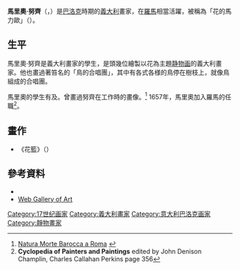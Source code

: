
{{Infobox artist
| honorific_prefix = 
| name = 馬里奧·努齊
| honorific_suffix = 
| image = Nuzzi-autorretrato con flores.jpg
| image_size = 300px
| alt = 
| caption = 有花的自畫像，1640年
| native_name = 
| native_name_lang = 義大利語
| birth_name =
| birth_date = 1603年
| birth_place = [[教皇國|教皇國]][[羅馬|羅馬]]
| death_date = {{death year and age|1673|1603}}
| death_place = [[教皇國|教皇國]][[羅馬|羅馬]]
| resting_place = 
| resting_place_coordinates = 
| nationality = 
| education = 
| alma_mater = 
| known_for = [[繪畫|繪畫]]（[[靜物畫|靜物畫]]、{{Link-en|動物畫|Animal painter}}）
| notable_works = 
| style = [[巴洛克藝術|巴洛克藝術]]
| movement = 
| spouse = 
| awards = <!-- {{awd|award|year|title|role|name}} -->
| elected = 
| patrons = 
| memorials = 
| website = <!-- {{URL|Example.com}} -->
| module =
}}
'''馬里奧·努齊'''（'''{{lang-it|Mario Nuzzi}}'''，{{bd|1603年||1673年}}）是[[巴洛克|巴洛克]]時期的[[義大利|義大利]]畫家，在[[羅馬|羅馬]]相當活躍，被稱為「花的馬力歐」（{{lang|it|Mario de' Fiori}}）{{r|cna-201508265002-1}}。

==生平==
馬里奧·努齊是義大利畫家{{link-it|托馬索·薩利尼|Tommaso Salini}}的學生，是頭幾位繪製以花為主題[[静物画|静物画]]的義大利畫家{{r|cna-201508265002-1}}。他也畫過著笞名的「鳥的合唱團」，其中有各式各様的鳥停在樹枝上，就像鳥組成的合唱團。

馬里奧的學生有{{tsl|en|Laura Bernasconi|蘿拉·貝爾納斯科尼}}及{{tsl|en|Domenico Bettini|多梅尼科·貝蒂尼}}。{{le|喬瓦尼·瑪麗亞·莫蘭迪|Giovanni Maria Morandi}}曾畫過努齊在工作時的畫像。<ref>[http://www.palazzostrozzi.info/fimo/concluse/naturamorta/it/mostra/roma1.htm Natura Morte Barocca a Roma] {{webarchive|url=https://web.archive.org/web/20080513005922/http://www.palazzostrozzi.info/fimo/concluse/naturamorta/it/mostra/roma1.htm |date=2008-05-13 }}</ref> 1657年，馬里奧加入羅馬的{{le|圣路加学院|Accademia di San Luca}}任職<ref>'''Cyclopedia of Painters and Paintings''' edited by John Denison Champlin, Charles Callahan Perkins page 356</ref>。

== 畫作 ==
*《花籃》（{{lang|it|Composizione con vaso di fiori}}）{{r|cna-201508265002-1}}{{r|201509050008-1}}

==參考資料==
{{Reflist|1|refs=
<ref name="cna-201508265002-1">{{cite news | url= http://www.cna.com.tw/news/firstnews/201508265002-1.aspx | title= 義媒:被壓壞名畫作者另有其人 僅值百萬 | publisher= [[中央社|中央社]] | author= 鄭傑憶 | location= 羅馬 | date= 2015-08-26 | accessdate= 2015-09-29 | archive-date= 2016-03-04 | archive-url= https://web.archive.org/web/20160304133640/http://www.cna.com.tw/news/firstnews/201508265002-1.aspx | dead-url= no }}</ref>
<ref name="201509050008-1">{{cite news | url=http://www.cna.com.tw/news/firstnews/201509050008-1.aspx | title=遭男童壓壞名畫 拍賣公司：作者為努濟 | publisher=[[中央社|中央社]] | author=陳家瑜 | location=台北 | date=2015-09-05 | accessdate=2015-09-29 | archive-date=2017-12-01 | archive-url=https://web.archive.org/web/20171201034159/http://www.cna.com.tw/news/firstnews/201509050008-1.aspx | dead-url=no }}</ref>
}}

<!--===Secondary Sources===-->
*{{cite book| first= Maria| last= Farquhar| year= 1855| title= Biographical catalogue of the principal Italian painters| editor= Ralph Nicholson Wornum| page= 113| publisher= Woodfall & Kinder, Angel Court, Skinner Street, London; Digitized by Googlebooks from Oxford University copy on Jun 27, 2006| id= | url= http://books.google.com/books?q=intitle:Wornum+intitle:principal+intitle:painters| authorlink= | access-date= 2015-09-01| archive-date= 2011-06-29| archive-url= https://web.archive.org/web/20110629074849/http://books.google.com/books?q=intitle:Wornum+intitle:principal+intitle:painters| dead-url= no}}
*[http://www.wga.hu/bio/m/mario/biograph.html Web Gallery of Art] {{Wayback|url=http://www.wga.hu/bio/m/mario/biograph.html |date=20160304072907 }}
{{commons category|Mario Nuzzi}}

{{Authority control}}
{{DEFAULTSORT:Nuzzi, Mario}}
[[Category:17世纪画家|Category:17世纪画家]]
[[Category:義大利畫家|Category:義大利畫家]]
[[Category:意大利巴洛克画家|Category:意大利巴洛克画家]]
[[Category:靜物畫家|Category:靜物畫家]]